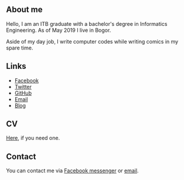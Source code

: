 ## About me

Hello, I am an ITB graduate with a bachelor's degree in Informatics Engineering. As of May 2019 I
live in Bogor.

Aside of my day job, I write computer codes while writing comics in my spare time.

## Links

  - [Facebook](https://www.facebook.com/tkesgar)
  - [Twitter](https://twitter.com/tkesgar)
  - [GitHub](https://github.com/tkesgar)
  - [Email](mailto:t.kesgar@live.com)
  - [Blog](https://blog.tkesgar.com)

## CV

[Here](/static/cv.pdf), if you need one.

## Contact

You can contact me via [Facebook messenger](https://www.facebook.com/tkesgar) or
[email](mailto:t.kesgar@live.com).
